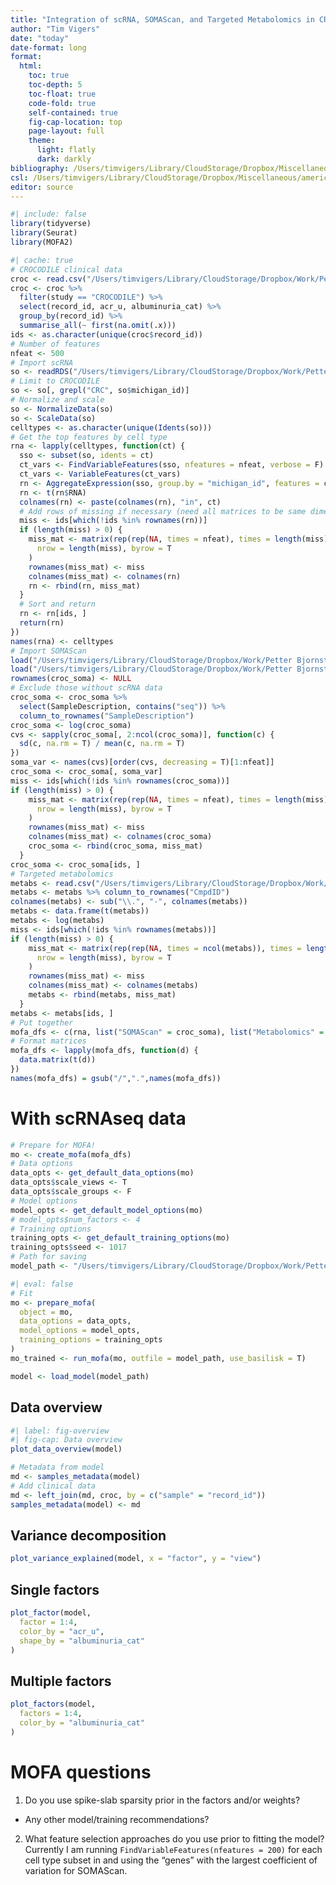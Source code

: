 ```yaml
---
title: "Integration of scRNA, SOMAScan, and Targeted Metabolomics in CROCODILE"
author: "Tim Vigers"
date: "today"
date-format: long
format:
  html:
    toc: true
    toc-depth: 5
    toc-float: true
    code-fold: true
    self-contained: true
    fig-cap-location: top
    page-layout: full
    theme:
      light: flatly
      dark: darkly
bibliography: /Users/timvigers/Library/CloudStorage/Dropbox/Miscellaneous/zotero.bib
csl: /Users/timvigers/Library/CloudStorage/Dropbox/Miscellaneous/american-medical-association.csl
editor: source
---
```


```r
#| include: false
library(tidyverse)
library(Seurat)
library(MOFA2)
```

```r
#| cache: true
# CROCODILE clinical data
croc <- read.csv("/Users/timvigers/Library/CloudStorage/Dropbox/Work/Petter Bjornstad/Data Harmonization/Data Clean/harmonized_dataset.csv", na.strings = "")
croc <- croc %>%
  filter(study == "CROCODILE") %>%
  select(record_id, acr_u, albuminuria_cat) %>%
  group_by(record_id) %>%
  summarise_all(~ first(na.omit(.x)))
ids <- as.character(unique(croc$record_id))
# Number of features
nfeat <- 500
# Import scRNA
so <- readRDS("/Users/timvigers/Library/CloudStorage/Dropbox/Work/Petter Bjornstad/scRNA/data_clean/seurat_data_no_computations.RDS")
# Limit to CROCODILE
so <- so[, grepl("CRC", so$michigan_id)]
# Normalize and scale
so <- NormalizeData(so)
so <- ScaleData(so)
celltypes <- as.character(unique(Idents(so)))
# Get the top features by cell type
rna <- lapply(celltypes, function(ct) {
  sso <- subset(so, idents = ct)
  ct_vars <- FindVariableFeatures(sso, nfeatures = nfeat, verbose = F)
  ct_vars <- VariableFeatures(ct_vars)
  rn <- AggregateExpression(sso, group.by = "michigan_id", features = ct_vars)
  rn <- t(rn$RNA)
  colnames(rn) <- paste(colnames(rn), "in", ct)
  # Add rows of missing if necessary (need all matrices to be same dimensions)
  miss <- ids[which(!ids %in% rownames(rn))]
  if (length(miss) > 0) {
    miss_mat <- matrix(rep(rep(NA, times = nfeat), times = length(miss)),
      nrow = length(miss), byrow = T
    )
    rownames(miss_mat) <- miss
    colnames(miss_mat) <- colnames(rn)
    rn <- rbind(rn, miss_mat)
  }
  # Sort and return
  rn <- rn[ids, ]
  return(rn)
})
names(rna) <- celltypes
# Import SOMAScan
load("/Users/timvigers/Library/CloudStorage/Dropbox/Work/Petter Bjornstad/CROCODILE/Somalogic data/croc_soma.Rdata")
load("/Users/timvigers/Library/CloudStorage/Dropbox/Work/Petter Bjornstad/CROCODILE/Somalogic data/analytes.Rdata")
rownames(croc_soma) <- NULL
# Exclude those without scRNA data
croc_soma <- croc_soma %>%
  select(SampleDescription, contains("seq")) %>%
  column_to_rownames("SampleDescription")
croc_soma <- log(croc_soma)
cvs <- sapply(croc_soma[, 2:ncol(croc_soma)], function(c) {
  sd(c, na.rm = T) / mean(c, na.rm = T)
})
soma_var <- names(cvs)[order(cvs, decreasing = T)[1:nfeat]]
croc_soma <- croc_soma[, soma_var]
miss <- ids[which(!ids %in% rownames(croc_soma))]
if (length(miss) > 0) {
    miss_mat <- matrix(rep(rep(NA, times = nfeat), times = length(miss)),
      nrow = length(miss), byrow = T
    )
    rownames(miss_mat) <- miss
    colnames(miss_mat) <- colnames(croc_soma)
    croc_soma <- rbind(croc_soma, miss_mat)
  }
croc_soma <- croc_soma[ids, ]
# Targeted metabolomics
metabs <- read.csv("/Users/timvigers/Library/CloudStorage/Dropbox/Work/Petter Bjornstad/CROCODILE/Data_Cleaned/metabolomics_rq.csv")
metabs <- metabs %>% column_to_rownames("CmpdID")
colnames(metabs) <- sub("\\.", "-", colnames(metabs))
metabs <- data.frame(t(metabs))
metabs <- log(metabs)
miss <- ids[which(!ids %in% rownames(metabs))]
if (length(miss) > 0) {
    miss_mat <- matrix(rep(rep(NA, times = ncol(metabs)), times = length(miss)),
      nrow = length(miss), byrow = T
    )
    rownames(miss_mat) <- miss
    colnames(miss_mat) <- colnames(metabs)
    metabs <- rbind(metabs, miss_mat)
  }
metabs <- metabs[ids, ]
# Put together
mofa_dfs <- c(rna, list("SOMAScan" = croc_soma), list("Metabolomics" = metabs))
# Format matrices
mofa_dfs <- lapply(mofa_dfs, function(d) {
  data.matrix(t(d))
})
names(mofa_dfs) = gsub("/",".",names(mofa_dfs))
```

# With scRNAseq data

```r
# Prepare for MOFA!
mo <- create_mofa(mofa_dfs)
# Data options
data_opts <- get_default_data_options(mo)
data_opts$scale_views <- T
data_opts$scale_groups <- F
# Model options
model_opts <- get_default_model_options(mo)
# model_opts$num_factors <- 4
# Training options
training_opts <- get_default_training_options(mo)
training_opts$seed <- 1017
# Path for saving
model_path <- "/Users/timvigers/Library/CloudStorage/Dropbox/Work/Petter Bjornstad/Multiomics/data_cleaned/mofa_model.hdf5"
```

```r
#| eval: false
# Fit
mo <- prepare_mofa(
  object = mo,
  data_options = data_opts,
  model_options = model_opts,
  training_options = training_opts
)
mo_trained <- run_mofa(mo, outfile = model_path, use_basilisk = T)
```

```r
model <- load_model(model_path)
```

## Data overview

```r
#| label: fig-overview
#| fig-cap: Data overview
plot_data_overview(model)
```

```r
# Metadata from model
md <- samples_metadata(model)
# Add clinical data
md <- left_join(md, croc, by = c("sample" = "record_id"))
samples_metadata(model) <- md
```

## Variance decomposition

```r
plot_variance_explained(model, x = "factor", y = "view")
```

## Single factors

```r
plot_factor(model,
  factor = 1:4,
  color_by = "acr_u",
  shape_by = "albuminuria_cat"
)
```

## Multiple factors

```r
plot_factors(model,
  factors = 1:4,
  color_by = "albuminuria_cat"
)
```

# MOFA questions

1. Do you use spike-slab sparsity prior in the factors and/or weights? 
- Any other model/training recommendations?

2. What feature selection approaches do you use prior to fitting the model? Currently I am running `FindVariableFeatures(nfeatures = 200)` for each cell type subset in and using the "genes" with the largest coefficient of variation for SOMAScan.
